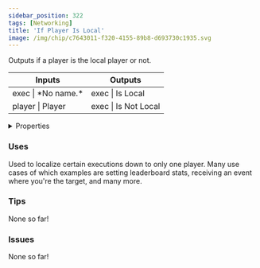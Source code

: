 ```yaml
---
sidebar_position: 322
tags: [Networking]
title: 'If Player Is Local'
image: /img/chip/c7643011-f320-4155-89b8-d693730c1935.svg
---
```


Outputs if a player is the local player or not.



<IChip uuid="c7643011-f320-4155-89b8-d693730c1935"/>

<table><thead><tr><th>Inputs</th><th>Outputs</th></tr></thead><tbody><tr><td>exec | *No name.*</td><td>exec | Is Local</td></tr><tr><td>player | Player</td><td>exec | Is Not Local</td></tr></tbody></table>

<details>
  <summary>Properties</summary>
  <div>
    <div>
    <table>
      <tbody>
        <tr>
          <td>Is beta required?</td>
          <td>No</td>
        </tr>
        <tr>
          <td>Is chip a trolling risk?</td>
          <td>No</td>
        </tr>
        <tr>
          <td>Is chip a role assignment risk?</td>
          <td>No</td>
        </tr>
        <tr>
          <td>Chip UUID</td>
          <td>c7643011-f320-4155-89b8-d693730c1935</td>
        </tr>
        <tr>
          <td>Room availability</td>
          <td>Available everywhere</td>
        </tr>
      </tbody>
    </table>
    </div>
  </div>
</details>

### Uses

Used to localize certain executions down to only one player. Many use cases of which examples are setting leaderboard stats, receiving an event where you're the target, and many more.

### Tips

None so far!

### Issues

None so far!
